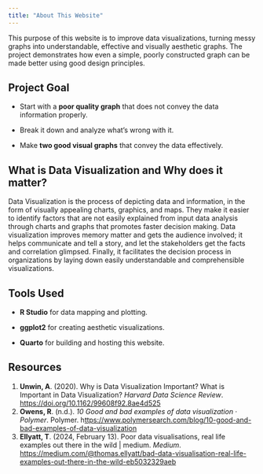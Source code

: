 ```yaml
---
title: "About This Website"
---
```


This purpose of this website is to improve data visualizations, turning messy graphs into understandable, effective and visually aesthetic graphs. The project demonstrates how even a simple, poorly constructed graph can be made better using good design principles.

## Project Goal

-   Start with a **poor quality graph** that does not convey the data information properly.

-   Break it down and analyze what’s wrong with it.

-   Make **two good visual graphs** that convey the data effectively.

## What is Data Visualization and Why does it matter?

Data Visualization is the process of depicting data and information, in the form of visually appealing charts, graphics, and maps. They make it easier to identify factors that are not easily explained from input data analysis through charts and graphs that promotes faster decision making. Data visualization improves memory matter and gets the audience involved; it helps communicate and tell a story, and let the stakeholders get the facts and correlation glimpsed. Finally, it facilitates the decision process in organizations by laying down easily understandable and comprehensible visualizations.

## Tools Used

-   **R Studio** for data mapping and plotting.

-   **ggplot2** for creating aesthetic visualizations.

-   **Quarto** for building and hosting this website.

## Resources

1.  **Unwin, A**. (2020). Why is Data Visualization Important? What is Important in Data Visualization? *Harvard Data Science Review*. <https://doi.org/10.1162/99608f92.8ae4d525>
2.  **Owens, R**. (n.d.). *10 Good and bad examples of data visualization · Polymer*. Polymer. h[ttps://www.polymersearch.com/blog/10-good-and-bad-examples-of-data-visualization](https://www.polymersearch.com/blog/10-good-and-bad-examples-of-data-visualization)
3.  **Ellyatt, T**. (2024, February 13). Poor data visualisations, real life examples out there in the wild \| medium. *Medium*. [https://medium.com/\@thomas.ellyatt/bad-data-visualisation-real-life-examples-out-there-in-the-wild-eb5032329aeb](https://medium.com/@thomas.ellyatt/bad-data-visualisation-real-life-examples-out-there-in-the-wild-eb5032329aeb)
